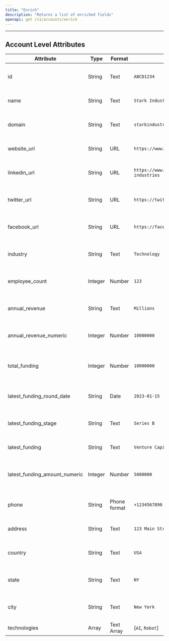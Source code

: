 ```yaml
---
title: "Enrich"
description: "Returns a list of enriched fields"
openapi: get /v1/accounts/enrich
---
```

---
## Account Level Attributes
| Attribute                    | Type       | Format         | Example                                  | Description                                    |
|------------------------------|------------|----------------|------------------------------------------|------------------------------------------------|
| id                           | String     | Text           | `ABCD1234`                               | Unique identifier for the record                |
| name                         | String     | Text           | `Stark Industries`                       | Name of the company                             |
| domain                       | String     | Text           | `starkindustries.com`                    | Domain associated with the company               |
| website_url                   | String     | URL            | `https://www.starkindustries.com`       | Website URL of the company                      |
| linkedin_url                  | String     | URL            | `https://www.linkedin.com/company/stark-industries`| LinkedIn profile URL of the company      |
| twitter_url                   | String     | URL            | `https://twitter.com/stark_industries`  | Twitter profile URL of the company               |
| facebook_url                  | String     | URL            | `https://facebook.com/starkindustries`  | Facebook profile URL of the company              |
| industry                     | String     | Text           | `Technology`                             | Industry or sector of the company                |
| employee_count                | Integer    | Number         | `123`                                      | Number of employees in the company               |
| annual_revenue                | String     | Text           | `Millions`                               | Annual revenue of the company                    |
| annual_revenue_numeric         | Integer    | Number         | `10000000`                                 | Numeric value of the annual revenue              |
| total_funding                 | Integer    | Number         | `10000000`                                      | Total funding received by the company            |
| latest_funding_round_date       | String     | Date           | `2023-01-15`                             | Date of the latest funding round                 |
| latest_funding_stage           | String     | Text           | `Series B`                               | Stage of the latest funding round                |
| latest_funding                | String     | Text           | `Venture Capital`                        | Type of the latest funding                       |
| latest_funding_amount_numeric   | Integer    | Number         | `5000000`                                  | Numeric value of the latest funding amount       |
| phone                        | String     | Phone format   | `+1234567890`                            | Phone number of the company                       |
| address                      | String     | Text           | `123 Main Street, New York, USA`         | Address of the company                            |
| country                      | String     | Text           | `USA`                                    | Country where the company is located              |
| state                        | String     | Text           | `NY`                                     | State or region of the company                    |
| city                         | String     | Text           | `New York`                               | City where the company is located                 |
| technologies                 | Array      | Text Array     | [`AI`, `Robot`]
